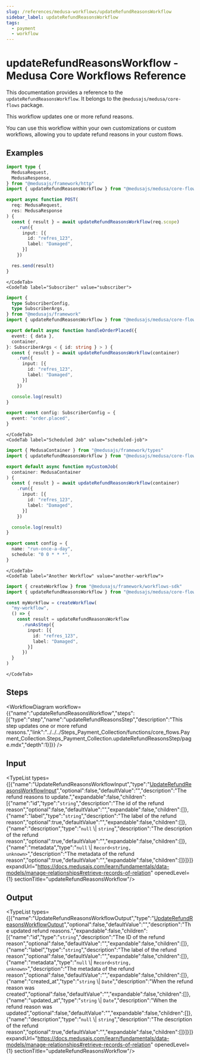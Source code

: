 ```yaml
---
slug: /references/medusa-workflows/updateRefundReasonsWorkflow
sidebar_label: updateRefundReasonsWorkflow
tags:
  - payment
  - workflow
---
```



# updateRefundReasonsWorkflow - Medusa Core Workflows Reference

This documentation provides a reference to the `updateRefundReasonsWorkflow`. It belongs to the `@medusajs/medusa/core-flows` package.

This workflow updates one or more refund reasons.

You can use this workflow within your own customizations or custom workflows, allowing you
to update refund reasons in your custom flows.

<SourceCodeLink link="https://github.com/medusajs/medusa/blob/911eefadbd8280509f7bf89c1fa2e1b083c1d219/packages/core/core-flows/src/payment-collection/workflows/update-refund-reasons.ts#L44" />

## Examples

<CodeTabs group="workflow-exection">
    <CodeTab label="API Route" value="api-route">
    
```ts title="src/api/workflow/route.ts"
import type {
  MedusaRequest,
  MedusaResponse,
} from "@medusajs/framework/http"
import { updateRefundReasonsWorkflow } from "@medusajs/medusa/core-flows"

export async function POST(
  req: MedusaRequest,
  res: MedusaResponse
) {
  const { result } = await updateRefundReasonsWorkflow(req.scope)
    .run({
      input: [{
        id: "refres_123",
        label: "Damaged",
      }]
    })

  res.send(result)
}
```

    </CodeTab>
    <CodeTab label="Subscriber" value="subscriber">
    
```ts title="src/subscribers/order-placed.ts"
import {
  type SubscriberConfig,
  type SubscriberArgs,
} from "@medusajs/framework"
import { updateRefundReasonsWorkflow } from "@medusajs/medusa/core-flows"

export default async function handleOrderPlaced({
  event: { data },
  container,
}: SubscriberArgs < { id: string } > ) {
  const { result } = await updateRefundReasonsWorkflow(container)
    .run({
      input: [{
        id: "refres_123",
        label: "Damaged",
      }]
    })

  console.log(result)
}

export const config: SubscriberConfig = {
  event: "order.placed",
}
```

    </CodeTab>
    <CodeTab label="Scheduled Job" value="scheduled-job">
    
```ts title="src/jobs/message-daily.ts"
import { MedusaContainer } from "@medusajs/framework/types"
import { updateRefundReasonsWorkflow } from "@medusajs/medusa/core-flows"

export default async function myCustomJob(
  container: MedusaContainer
) {
  const { result } = await updateRefundReasonsWorkflow(container)
    .run({
      input: [{
        id: "refres_123",
        label: "Damaged",
      }]
    })

  console.log(result)
}

export const config = {
  name: "run-once-a-day",
  schedule: "0 0 * * *",
}
```

    </CodeTab>
    <CodeTab label="Another Workflow" value="another-workflow">
    
```ts title="src/workflows/my-workflow.ts"
import { createWorkflow } from "@medusajs/framework/workflows-sdk"
import { updateRefundReasonsWorkflow } from "@medusajs/medusa/core-flows"

const myWorkflow = createWorkflow(
  "my-workflow",
  () => {
    const result = updateRefundReasonsWorkflow
      .runAsStep({
        input: [{
          id: "refres_123",
          label: "Damaged",
        }]
      })
  }
)
```

    </CodeTab>
  </CodeTabs>

## Steps

<WorkflowDiagram workflow={{"name":"updateRefundReasonsWorkflow","steps":[{"type":"step","name":"updateRefundReasonsStep","description":"This step updates one or more refund reasons.","link":"../../../Steps_Payment_Collection/functions/core_flows.Payment_Collection.Steps_Payment_Collection.updateRefundReasonsStep/page.mdx","depth":1}]}} />

## Input

<TypeList types={[{"name":"UpdateRefundReasonsWorkflowInput","type":"[UpdateRefundReasonsWorkflowInput](../../../../types/core_flows.UpdateRefundReasonsWorkflowInput/page.mdx)","optional":false,"defaultValue":"","description":"The refund reasons to update.","expandable":false,"children":[{"name":"id","type":"`string`","description":"The id of the refund reason","optional":false,"defaultValue":"","expandable":false,"children":[]},{"name":"label","type":"`string`","description":"The label of the refund reason","optional":true,"defaultValue":"","expandable":false,"children":[]},{"name":"description","type":"`null` \\| `string`","description":"The description of the refund reason","optional":true,"defaultValue":"","expandable":false,"children":[]},{"name":"metadata","type":"`null` \\| `Record<string, unknown>`","description":"The metadata of the refund reason","optional":true,"defaultValue":"","expandable":false,"children":[]}]}]} expandUrl="https://docs.medusajs.com/learn/fundamentals/data-models/manage-relationships#retrieve-records-of-relation" openedLevel={1} sectionTitle="updateRefundReasonsWorkflow"/>

## Output

<TypeList types={[{"name":"UpdateRefundReasonsWorkflowOutput","type":"[UpdateRefundReasonsWorkflowOutput](../../../../types/core_flows.UpdateRefundReasonsWorkflowOutput/page.mdx)","optional":false,"defaultValue":"","description":"The updated refund reasons.","expandable":false,"children":[{"name":"id","type":"`string`","description":"The ID of the refund reason","optional":false,"defaultValue":"","expandable":false,"children":[]},{"name":"label","type":"`string`","description":"The label of the refund reason","optional":false,"defaultValue":"","expandable":false,"children":[]},{"name":"metadata","type":"`null` \\| `Record<string, unknown>`","description":"The metadata of the refund reason","optional":false,"defaultValue":"","expandable":false,"children":[]},{"name":"created_at","type":"`string` \\| `Date`","description":"When the refund reason was created","optional":false,"defaultValue":"","expandable":false,"children":[]},{"name":"updated_at","type":"`string` \\| `Date`","description":"When the refund reason was updated","optional":false,"defaultValue":"","expandable":false,"children":[]},{"name":"description","type":"`null` \\| `string`","description":"The description of the refund reason","optional":true,"defaultValue":"","expandable":false,"children":[]}]}]} expandUrl="https://docs.medusajs.com/learn/fundamentals/data-models/manage-relationships#retrieve-records-of-relation" openedLevel={1} sectionTitle="updateRefundReasonsWorkflow"/>
